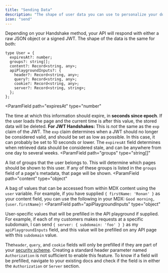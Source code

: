 ```yaml
---
title: "Sending Data"
description: "The shape of user data you can use to personalize your docs"
icon: "send"
---
```


Depending on your Handshake method, your API will respond with either a raw JSON object or a signed JWT. The shape of the data is the same for both:

```tsx
type User = {
  expiresAt?: number;
  groups?: string[];
  content?: Record<string, any>;
  apiPlaygroundInputs?: {
    header?: Record<string, any>;
    query?: Record<string, any>;
    cookie?: Record<string, any>;
    server?: Record<string, string>;
  };
};
```

<ParamField
  path="expiresAt"
  type="number"
>
  The time at which this information should expire, in **seconds since epoch**. If the user loads the page and the current time is after this value, the stored data will be deleted.
  <Warning><b>For JWT Handshakes:</b> This is *not* the same as the `exp` claim of the JWT. The `exp` claim determines when a JWT should no longer be considered valid, and should be set as low as possible. In this case, it can probably be set to 10 seconds or lower. The `expiresAt` field determines when retrieved data should be considered stale, and can be anywhere from one day to several weeks.</Warning>
</ParamField>
<ParamField
  path="groups"
  type="string[]"
>
  A list of groups that the user belongs to. This will determine which pages should be shown to this user. If any of these groups is listed in the `groups` field of a page's metadata, that page will be shown.
</ParamField>
<ParamField
  path="content"
  type="object"
>
  A bag of values that can be accessed from within MDX content using the `user` variable. For example, if you have supplied `{ firstName: 'Ronan' }` as your content field, you can use the following in your MDX: `Good morning, {user.firstName}!`
</ParamField>
<ParamField
  path="apiPlaygroundInputs"
  type="object"
>
  User-specific values that will be prefilled in the API playground if supplied. For example, if each of my customers makes requests at a specific subdomain, I can send `{ server: { subdomain: 'foo' } }` as my `apiPlaygroundInputs` field, and this value will be prefilled on any API page with this `subdomain` value.

  <Note>The`header`, `query`, and `cookie` fields will only be prefilled if they are part of your [security scheme](https://swagger.io/docs/specification/authentication/). Creating a standard header parameter named `Authorization` is not sufficient to enable this feature. To know if a field will be prefilled, navigate to your existing docs and check if the field is in either the `Authorization` or `Server` section.</Note>
</ParamField>